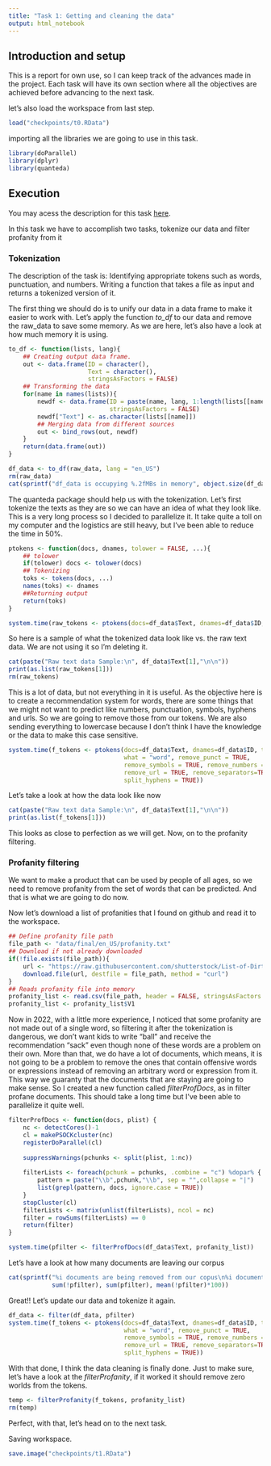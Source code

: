 ```yaml
---
title: "Task 1: Getting and cleaning the data"
output: html_notebook
---
```


## Introduction and setup

This is a report for own use, so I can keep track of the advances made in the project. Each task will have its own section where all the objectives are achieved before advancing to the next task.

let's also load the workspace from last step.

```r
load("checkpoints/t0.RData")
```

importing all the libraries we are going to use in this task.

```r
library(doParallel)
library(dplyr)
library(quanteda)
```


## Execution

You may acess the description for this task [here](https://www.coursera.org/learn/data-science-project/supplement/IbTUL/task-1-getting-and-cleaning-the-data).

In this task we have to accomplish two tasks, tokenize our data and filter profanity from it

### Tokenization

The description of the task is: Identifying appropriate tokens such as words, punctuation, and numbers. Writing a function that takes a file as input and returns a tokenized version of it.

The first thing we should do is to unify our data in a data frame to make it easier to work with. Let's apply the function  *to_df* to our data and remove the raw_data to save some memory. As we are here, let's also have a look at how much memory it is using.

```r
to_df <- function(lists, lang){
    ## Creating output data frame.
    out <- data.frame(ID = character(), 
                      Text = character(),
                      stringsAsFactors = FALSE)
    ## Transforming the data
    for(name in names(lists)){
        newdf <- data.frame(ID = paste(name, lang, 1:length(lists[[name]]), sep = "."),
                            stringsAsFactors = FALSE)
        newdf["Text"] <- as.character(lists[[name]])
        ## Merging data from different sources
        out <- bind_rows(out, newdf)
    }
    return(data.frame(out))
}

df_data <- to_df(raw_data, lang = "en_US")
rm(raw_data)
cat(sprintf("df_data is occupying %.2fMBs in memory", object.size(df_data)/1024/1024))
```

The quanteda package should help us with the tokenization. Let's first tokenize the texts as they are so we can have an idea of what they look like. This is a very long process so I decided to parallelize it. It take quite a toll on my computer and the logistics are still heavy, but I've been able to reduce the time in 50%.

```r
ptokens <- function(docs, dnames, tolower = FALSE, ...){
    ## tolower
    if(tolower) docs <- tolower(docs)
    ## Tokenizing
    toks <- tokens(docs, ...)
    names(toks) <- dnames
    ##Returning output
    return(toks)
}

system.time(raw_tokens <- ptokens(docs=df_data$Text, dnames=df_data$ID, what = "word"))
```

So here is a sample of what the tokenized data look like vs. the raw text data. We are not using it so I'm deleting it.

```r
cat(paste("Raw text data Sample:\n", df_data$Text[1],"\n\n"))
print(as.list(raw_tokens[1]))
rm(raw_tokens)
```

This is a lot of data, but not everything in it is useful. As the objective here is to create a recommendation system for words, there are some things that we might not want to predict like numbers, punctuation, symbols, hyphens and urls. So we are going to remove those from our tokens. We are also sending everything to lowercase because I don't think I have the knowledge or the data to make this case sensitive.

```r
system.time(f_tokens <- ptokens(docs=df_data$Text, dnames=df_data$ID, tolower=TRUE, 
                                what = "word", remove_punct = TRUE, 
                                remove_symbols = TRUE, remove_numbers = TRUE, 
                                remove_url = TRUE, remove_separators=TRUE,
                                split_hyphens = TRUE))
```

Let's take a look at how the data look like now

```r
cat(paste("Raw text data Sample:\n", df_data$Text[1],"\n\n"))
print(as.list(f_tokens[1]))
```

This looks as close to perfection as we will get. Now, on to the profanity filtering.

### Profanity filtering

We want to make a product that can be used by people of all ages, so we need to remove profanity from the set of words that can be predicted. And that is what we are going to do now.

Now let's download a list of profanities that I found on github and read it to the workspace.

```r
## Define profanity file path
file_path <- "data/final/en_US/profanity.txt"
## Download if not already downloaded
if(!file.exists(file_path)){
    url <- "https://raw.githubusercontent.com/shutterstock/List-of-Dirty-Naughty-Obscene-and-Otherwise-Bad-Words/master/en"
    download.file(url, destfile = file_path, method = "curl")
}
## Reads profanity file into memory
profanity_list <- read.csv(file_path, header = FALSE, stringsAsFactors = FALSE)
profanity_list <- profanity_list$V1
```

Now in 2022, with a little more experience, I noticed that some profanity are not made out of a single word, so filtering it after the tokenization is dangerous, we don't want kids to write "ball" and receive the recommendation "sack" even though none of these words are a problem on their own. More than that, we do have a lot of documents, which means, it is not going to be a problem to remove the ones that contain offensive words or expressions instead of removing an arbitrary word or expression from it. This way we guaranty that the documents that are staying are going to make sense. So I created a new function called *filterProfDocs*, as in filter profane documents. This should take a long time but I've been able to parallelize it quite well.

```r
filterProfDocs <- function(docs, plist) {
    nc <- detectCores()-1
    cl = makePSOCKcluster(nc)
    registerDoParallel(cl)
    
    suppressWarnings(pchunks <- split(plist, 1:nc))
    
    filterLists <- foreach(pchunk = pchunks, .combine = "c") %dopar% {
        pattern = paste("\\b",pchunk,"\\b", sep = "",collapse = "|")
        list(grepl(pattern, docs, ignore.case = TRUE))
    }
    stopCluster(cl)
    filterLists <- matrix(unlist(filterLists), ncol = nc)
    filter = rowSums(filterLists) == 0
    return(filter)
}

system.time(pfilter <- filterProfDocs(df_data$Text, profanity_list))
```

Let's have a look at how many documents are leaving our corpus

```r
cat(sprintf("%i documents are being removed from our copus\n%i documents remaining \nthe removed amount corresponds to %.2f%% of the documents",
            sum(!pfilter), sum(pfilter), mean(!pfilter)*100))
```
Great!! Let's update our data and tokenize it again.

```r
df_data <- filter(df_data, pfilter)
system.time(f_tokens <- ptokens(docs=df_data$Text, dnames=df_data$ID, tolower=TRUE, 
                                what = "word", remove_punct = TRUE, 
                                remove_symbols = TRUE, remove_numbers = TRUE, 
                                remove_url = TRUE, remove_separators=TRUE,
                                split_hyphens = TRUE))
```
With that done, I think the data cleaning is finally done. Just to make sure, let's have a look at the *filterProfanity*, if it worked it should remove zero worlds from the tokens.

```r
temp <- filterProfanity(f_tokens, profanity_list)
rm(temp)
```
Perfect, with that, let's head on to the next task.

Saving workspace.

```r
save.image("checkpoints/t1.RData")
```